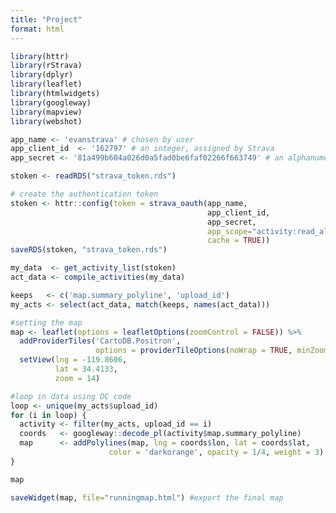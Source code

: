 ```yaml
---
title: "Project"
format: html
---
```


```r
library(httr)
library(rStrava)
library(dplyr)
library(leaflet)
library(htmlwidgets)
library(googleway) 
library(mapview)
library(webshot)
```

```r
app_name <- 'evanstrava' # chosen by user
app_client_id  <- '162797' # an integer, assigned by Strava
app_secret <- '81a499b604a026d0a5fad0be6faf02266f663749' # an alphanumeric secret, assigned by Strava

stoken <- readRDS("strava_token.rds")
```

```r
# create the authentication token
stoken <- httr::config(token = strava_oauth(app_name, 
                                            app_client_id, 
                                            app_secret, 
                                            app_scope="activity:read_all", 
                                            cache = TRUE))
saveRDS(stoken, "strava_token.rds")
```

```r
my_data  <- get_activity_list(stoken)
act_data <- compile_activities(my_data)

keeps   <- c('map.summary_polyline', 'upload_id')
my_acts <- select(act_data, match(keeps, names(act_data)))

#setting the map
map <- leaflet(options = leafletOptions(zoomControl = FALSE)) %>%
  addProviderTiles('CartoDB.Positron',
                   options = providerTileOptions(noWrap = TRUE, minZoom = 12, maxZoom = 20)) %>%
  setView(lng = -119.8606, 
          lat = 34.4133, 
          zoom = 14)

#loop in data using DC code
loop <- unique(my_acts$upload_id)
for (i in loop) {
  activity <- filter(my_acts, upload_id == i)
  coords   <- googleway::decode_pl(activity$map.summary_polyline)
  map      <- addPolylines(map, lng = coords$lon, lat = coords$lat,
                      color = 'darkorange', opacity = 1/4, weight = 3)
}

map

saveWidget(map, file="runningmap.html") #export the final map
```

